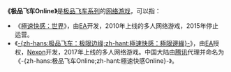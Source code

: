 {{noteta|g1=games}}
'''《极品飞车Online》'''是[[极品飞车系列|极品飞车系列]]的[[网络游戏|网络游戏]]，可以指：
* 《[[極速快感：世界|極速快感：世界]]》，由[[EA|EA]]开发，2010年上线的多人网络游戏，2015年停止运营。
* 《[[极品飞车：极限边缘|-{zh-hans:极品飞车：极限边缘;zh-hant:極速快感：極限邊緣}-]]》，由[[EA|EA]]授权，[[Nexon|Nexon]]开发，2017年上线的多人网络游戏。中国大陆由[[腾讯|腾讯]]代理并命名为《-{zh-hans:极品飞车Online;zh-hant:極速快感Online}-》。
{{消歧义}}
